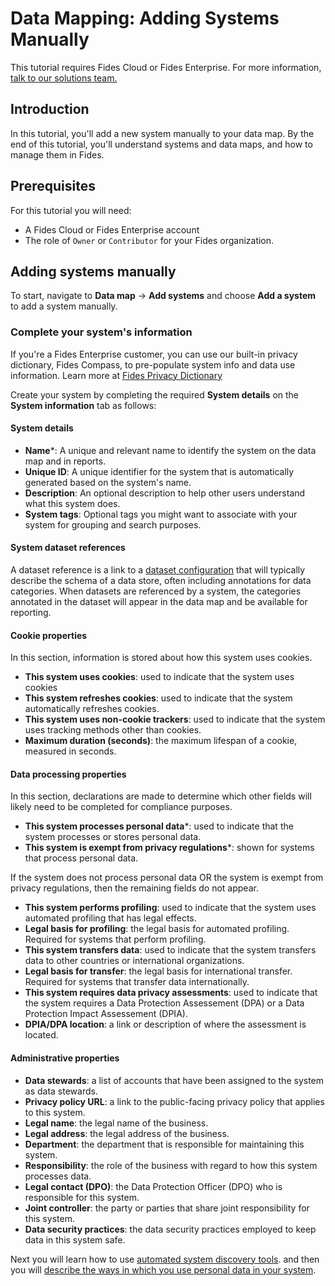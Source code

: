 
# Data Mapping: Adding Systems Manually

<TutorialKey duration="4" product="Fides" topic="Data Mapping" video="true" interactive="true"/>

<Callout emoji=""> This tutorial requires Fides Cloud or Fides Enterprise. For more information, [talk to our solutions team.](https://ethyca.com/book-demo?utm_source=docs-site) </Callout>

## Introduction
In this tutorial, you'll add a new system manually to your data map. By the end of this tutorial, you'll understand systems and data maps, and how to manage them in Fides.

## Prerequisites

For this tutorial you will need:

* A Fides Cloud or Fides Enterprise account
* The role of `Owner` or `Contributor` for your Fides organization.

## Adding systems manually

To start, navigate to **Data map** → **Add systems** and choose **Add a system** to add a system manually. 

<Screenshot img="/assets/img/tutorials/data-mapping-manual-create-system.gif" description="Add a system manually" />

### Complete your system's information

<Callout emoji="" type="info">If you're a Fides Enterprise customer, you can use our built-in privacy dictionary, Fides Compass, to pre-populate system info and data use information. Learn more at [Fides Privacy Dictionary](/tutorials/data-mapping-dictionary)</Callout>

Create your system by completing the required **System details** on the **System information** tab as follows:

#### System details

* **Name***:  A unique and relevant name to identify the system on the data map and in reports.
* **Unique ID**: A unique identifier for the system that is automatically generated based on the system's name.
* **Description**: An optional description to help other users understand what this system does. 
* **System tags**: Optional tags you might want to associate with your system for grouping and search purposes.

<Screenshot img="/assets/img/tutorials/data-mapping-manual-create-system-info.gif" description="Add system info" />

#### System dataset references
A dataset reference is a link to a [dataset configuration](/user-guides/datasets) that will typically describe the schema of a data store, often including annotations for data categories. When datasets are referenced by a system, the categories annotated in the dataset will appear in the data map and be available for reporting.

#### Cookie properties
In this section, information is stored about how this system uses cookies.
* **This system uses cookies**: used to indicate that the system uses cookies
* **This system refreshes cookies**: used to indicate that the system automatically refreshes cookies. 
* **This system uses non-cookie trackers**: used to indicate that the system uses tracking methods other than cookies.
* **Maximum duration (seconds)**: the maximum lifespan of a cookie, measured in seconds.

#### Data processing properties
In this section, declarations are made to determine which other fields will likely need to be completed for compliance purposes.
* **This system processes personal data***: used to indicate that the system processes or stores personal data. 
* **This system is exempt from privacy regulations***: shown for systems that process personal data.

<Callout emoji="" type="info">If the system does not process personal data OR the system is exempt from privacy regulations, then the remaining fields do not appear.</Callout>

* **This system performs profiling**: used to indicate that the system uses automated profiling that has legal effects.
* **Legal basis for profiling**: the legal basis for automated profiling. Required for systems that perform profiling.
* **This system transfers data**: used to indicate that the system transfers data to other countries or international organizations. 
* **Legal basis for transfer**: the legal basis for international transfer. Required for systems that transfer data internationally.
* **This system requires data privacy assessments**: used to indicate that the system requires a Data Protection Assessement (DPA) or a Data Protection Impact Assessement (DPIA).
* **DPIA/DPA location**: a link or description of where the assessment is located. 

<Screenshot img="/assets/img/tutorials/data-mapping-manual-create-system-properties.gif" description="Add system properties" />

#### Administrative properties

* **Data stewards**: a list of accounts that have been assigned to the system as data stewards.
* **Privacy policy URL**: a link to the public-facing privacy policy that applies to this system.
* **Legal name**: the legal name of the business.
* **Legal address**: the legal address of the business.
* **Department**: the department that is responsible for maintaining this system.
* **Responsibility**: the role of the business with regard to how this system processes data.
* **Legal contact (DPO)**: the Data Protection Officer (DPO) who is responsible for this system.
* **Joint controller**: the party or parties that share joint responsibility for this system.
* **Data security practices**: the data security practices employed to keep data in this system safe.

<Screenshot img="/assets/img/tutorials/data-mapping-manual-create-system-admin.gif" description="Add system administrative info" />

Next you will learn how to use [automated system discovery tools](/tutorials/data-mapping-system-detection). and then you will [describe the ways in which you use personal data in your system](/tutorials/data-mapping-data-uses).